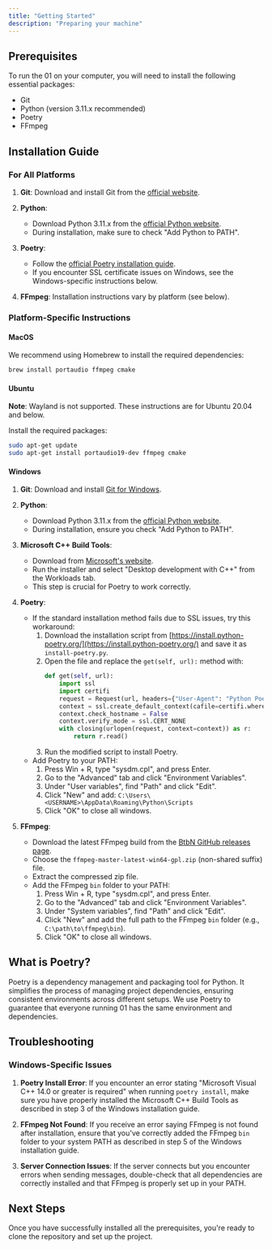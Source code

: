 ```yaml
---
title: "Getting Started"
description: "Preparing your machine"
---
```


## Prerequisites

To run the 01 on your computer, you will need to install the following essential packages:

- Git
- Python (version 3.11.x recommended)
- Poetry
- FFmpeg

## Installation Guide

### For All Platforms

1. **Git**: Download and install Git from the [official website](https://git-scm.com/downloads).

2. **Python**: 
   - Download Python 3.11.x from the [official Python website](https://www.python.org/downloads/).
   - During installation, make sure to check "Add Python to PATH".

3. **Poetry**: 
   - Follow the [official Poetry installation guide](https://python-poetry.org/docs/#installing-with-the-official-installer).
   - If you encounter SSL certificate issues on Windows, see the Windows-specific instructions below.

4. **FFmpeg**: Installation instructions vary by platform (see below).

### Platform-Specific Instructions

#### MacOS

We recommend using Homebrew to install the required dependencies:

```bash
brew install portaudio ffmpeg cmake
```

#### Ubuntu

**Note**: Wayland is not supported. These instructions are for Ubuntu 20.04 and below.

Install the required packages:

```bash
sudo apt-get update
sudo apt-get install portaudio19-dev ffmpeg cmake
```

#### Windows

1. **Git**: Download and install [Git for Windows](https://git-scm.com/download/win).

2. **Python**: 
   - Download Python 3.11.x from the [official Python website](https://www.python.org/downloads/windows/).
   - During installation, ensure you check "Add Python to PATH".

3. **Microsoft C++ Build Tools**:
   - Download from [Microsoft's website](https://visualstudio.microsoft.com/visual-cpp-build-tools/).
   - Run the installer and select "Desktop development with C++" from the Workloads tab.
   - This step is crucial for Poetry to work correctly.

4. **Poetry**:
   - If the standard installation method fails due to SSL issues, try this workaround:
     1. Download the installation script from [https://install.python-poetry.org/](https://install.python-poetry.org/) and save it as `install-poetry.py`.
     2. Open the file and replace the `get(self, url):` method with:
        ```python
        def get(self, url):
            import ssl
            import certifi
            request = Request(url, headers={"User-Agent": "Python Poetry"})
            context = ssl.create_default_context(cafile=certifi.where())
            context.check_hostname = False
            context.verify_mode = ssl.CERT_NONE
            with closing(urlopen(request, context=context)) as r:
                return r.read()
        ```
     3. Run the modified script to install Poetry.
   - Add Poetry to your PATH:
     1. Press Win + R, type "sysdm.cpl", and press Enter.
     2. Go to the "Advanced" tab and click "Environment Variables".
     3. Under "User variables", find "Path" and click "Edit".
     4. Click "New" and add: `C:\Users\<USERNAME>\AppData\Roaming\Python\Scripts`
     5. Click "OK" to close all windows.

5. **FFmpeg**:
   - Download the latest FFmpeg build from the [BtbN GitHub releases page](https://github.com/BtbN/FFmpeg-Builds/releases).
   - Choose the `ffmpeg-master-latest-win64-gpl.zip` (non-shared suffix) file.
   - Extract the compressed zip file.
   - Add the FFmpeg `bin` folder to your PATH:
     1. Press Win + R, type "sysdm.cpl", and press Enter.
     2. Go to the "Advanced" tab and click "Environment Variables".
     3. Under "System variables", find "Path" and click "Edit".
     4. Click "New" and add the full path to the FFmpeg `bin` folder (e.g., `C:\path\to\ffmpeg\bin`).
     5. Click "OK" to close all windows.

## What is Poetry?

Poetry is a dependency management and packaging tool for Python. It simplifies the process of managing project dependencies, ensuring consistent environments across different setups. We use Poetry to guarantee that everyone running 01 has the same environment and dependencies.

## Troubleshooting

### Windows-Specific Issues

1. **Poetry Install Error**: If you encounter an error stating "Microsoft Visual C++ 14.0 or greater is required" when running `poetry install`, make sure you have properly installed the Microsoft C++ Build Tools as described in step 3 of the Windows installation guide.

2. **FFmpeg Not Found**: If you receive an error saying FFmpeg is not found after installation, ensure that you've correctly added the FFmpeg `bin` folder to your system PATH as described in step 5 of the Windows installation guide.

3. **Server Connection Issues**: If the server connects but you encounter errors when sending messages, double-check that all dependencies are correctly installed and that FFmpeg is properly set up in your PATH.

## Next Steps

Once you have successfully installed all the prerequisites, you're ready to clone the repository and set up the project.